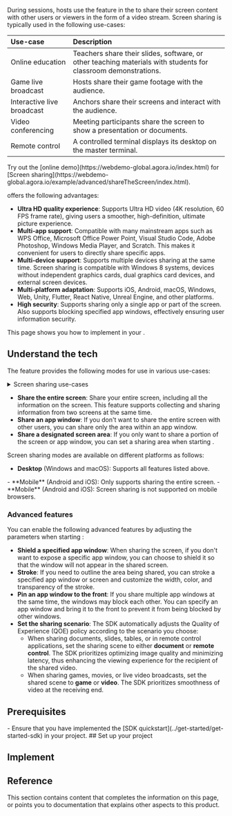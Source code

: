 
During <Vpd k="NAME"/> sessions, hosts use the <Vg k="SCR_SHR" /> feature in the <Vg k="COMPANY" /> <Vg k="VSDK" /> to share their screen content with other users or viewers in the form of a video stream. Screen sharing is typically used in the following use-cases:

| Use-case | Description |
|:---|:---------------|
| Online education | Teachers share their slides, software, or other teaching materials with students for classroom demonstrations. |
| Game live broadcast | Hosts share their game footage with the audience. |
| Interactive live broadcast | Anchors share their screens and interact with the audience. |
| Video conferencing | Meeting participants share the screen to show a presentation or documents. |
| Remote control | A controlled terminal displays its desktop on the master terminal. |

<PlatformWrapper platform="web">
Try out the [online demo](https://webdemo-global.agora.io/index.html) for [Screen sharing](https://webdemo-global.agora.io/example/advanced/shareTheScreen/index.html).
</PlatformWrapper>

<Vg k="COMPANY" /> <Vg k="SCR_SHR" /> offers the following advantages:

- **Ultra HD quality experience**: Supports Ultra HD video (4K resolution, 60 FPS frame rate), giving users a smoother, high-definition, ultimate picture experience.
- **Multi-app support**: Compatible with many mainstream apps such as WPS Office, Microsoft Office Power Point, Visual Studio Code, Adobe Photoshop, Windows Media Player, and Scratch. This makes it convenient for users to directly share specific apps.
- **Multi-device support**: Supports multiple devices sharing at the same time. Screen sharing is compatible with Windows 8 systems, devices without independent graphics cards, dual graphics card devices, and external screen devices.
- **Multi-platform adaptation**: Supports iOS, Android, macOS, Windows, Web, Unity, Flutter, React Native, Unreal Engine, and other platforms.
- **High security**: Supports sharing only a single app or part of the screen. Also supports blocking specified app windows, effectively ensuring user information security.

<PlatformWrapper notAllowed="react-js">
This page shows you how to implement <Vg k="SCR_SHR" /> in your <Vpl k="CLIENT" />.

## Understand the tech

The <Vg k="SCR_SHR" /> feature provides the following <Vg k="SCR_SHR" /> modes for use in various use-cases:

<details>
<summary>Screen sharing use-cases</summary>

![Screen Sharing Functionality](/images/rtc-sdk/screen-sharing-functionality.png)
</details>

- **Share the entire screen**: Share your entire screen, including all the information on the screen. This feature supports collecting and sharing information from two screens at the same time.
- **Share an app window**: If you don't want to share the entire screen with other users, you can share only the area within an app window.
- **Share a designated screen area**: If you only want to share a portion of the screen or app window, you can set a sharing area when starting <Vg k="SCR_SHR" />.

Screen sharing modes are available on different platforms as follows:

- **Desktop** (Windows and macOS): Supports all <Vg k="SCR_SHR" /> features listed above.
<PlatformWrapper notAllowed="web">
- **Mobile** (Android and iOS): Only supports sharing the entire screen.
</PlatformWrapper>
<PlatformWrapper platform="web">
- **Mobile** (Android and iOS): Screen sharing is not supported on mobile browsers.
</PlatformWrapper>

<PlatformWrapper platform="macos, windows, unreal">

### Advanced features

You can enable the following advanced <Vg k="SCR_SHR" /> features by adjusting the parameters when starting <Vg k="SCR_SHR" />:

- **Shield a specified app window**: When sharing the screen, if you don't want to expose a specific app window, you can choose to shield it so that the window will not appear in the shared screen.
- **Stroke**: If you need to outline the area being shared, you can stroke a specified app window or screen and customize the width, color, and transparency of the stroke.
- **Pin an app window to the front**: If you share multiple app windows at the same time, the windows may block each other. You can specify an app window and bring it to the front to prevent it from being blocked by other windows.
- **Set the sharing scenario**: The SDK automatically adjusts the Quality of Experience (QOE) policy according to the scenario you choose:
    - When sharing documents, slides, tables, or in remote control applications, set the sharing scene to either **document** or **remote control**. The SDK prioritizes optimizing image quality and minimizing latency, thus enhancing the viewing experience for the recipient of the shared video.
    - When sharing games, movies, or live video broadcasts, set the shared scene to **game** or **video**. The SDK prioritizes smoothness of video at the receiving end.

</PlatformWrapper>


## Prerequisites
<Prerequisites/>
- Ensure that you have implemented the [SDK quickstart](../get-started/get-started-sdk) in your project.

<PlatformWrapper notAllowed="{['macos','android','unreal','web','react-native','unity','windows']}">
## Set up your project
<ProjectSetup/>
</PlatformWrapper>

## Implement <Vg k="SCR_SHR" />
<ProjectImplement/>

## Reference

This section contains content that completes the information on this page, or points you to documentation that explains other aspects to this product.

<Reference/>

</PlatformWrapper>

<PlatformWrapper platform="react-js">
<NotAvailable />
</PlatformWrapper>